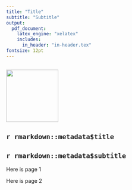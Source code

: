 ```yaml
---
title: "Title"
subtitle: "Subtitle"
output:
  pdf_document:
    latex_engine: "xelatex"
    includes:
      in_header: "in-header.tex"
fontsize: 12pt
---
```


```{=tex}
\thispagestyle{empty}
\rhead{\bfseries `r rmarkdown::metadata$title`}
```

```r


```

::: {.cols data-latex=""}
::: {.col data-latex="{0.3\\textwidth}"}
![](images/LearnLeadInspire_FullLogo.png){width="140"}
:::

::: {.col data-latex="{0.05\\textwidth}"}
 <!-- an empty Div (with a white space), serving as
a column separator -->
:::

::: {.col data-latex="{0.6\\textwidth}"}
# `r rmarkdown::metadata$title`
## `r rmarkdown::metadata$subtitle`
:::
:::

Here is page 1


\newpage

Here is page 2
